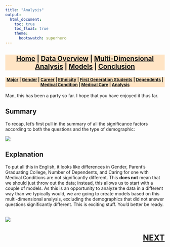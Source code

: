 ```yaml
---
title: "Analysis"
output:
  html_document:
    toc: true
    toc_float: true
    theme:
      bootswatch: superhero
---
```

<h3 style="background-color:bisque;text-align:center;font-size:150%;">[Home](https://pbischoff3.github.io/Projects/BIOL_3100) | [Data Overview](https://pbischoff3.github.io/Projects/BIOL_3100/data_overview/) | [Multi-Dimensional Analysis](https://pbischoff3.github.io/Projects/BIOL_3100/multi_dimensional_analysis/) | [Models](https://pbischoff3.github.io/Projects/BIOL_3100/models/) | [Conclusion](https://pbischoff3.github.io/Projects/BIOL_3100/Conclusion/)</h3>

<h4 style="background-color:bisque;text-align:center;font-size:95%;">[Major](https://pbischoff3.github.io/Projects/BIOL_3100/multi_dimensional_analysis/Major/) | [Gender](https://pbischoff3.github.io/Projects/BIOL_3100/multi_dimensional_analysis/Gender/) | [Career](https://pbischoff3.github.io/Projects/BIOL_3100/multi_dimensional_analysis/career/) | [Ethnicity](https://pbischoff3.github.io/Projects/BIOL_3100/multi_dimensional_analysis/Ethnicity/) | [First Generation Students](https://pbischoff3.github.io/Projects/BIOL_3100/multi_dimensional_analysis/fgs/) | [Dependents](https://pbischoff3.github.io/Projects/BIOL_3100/multi_dimensional_analysis/dependents/)      | [Medical Condition](https://pbischoff3.github.io/Projects/BIOL_3100/multi_dimensional_analysis/medical_condition/) | [Medical Care](https://pbischoff3.github.io/Projects/BIOL_3100/multi_dimensional_analysis/medical_care/) | [Analysis](https://pbischoff3.github.io/Projects/BIOL_3100/multi_dimensional_analysis/analysis/)</h4>

Man, this has been a party so far. I hope that you have enjoyed it thus far. <br>

## Summary

To recap, let's first pull in the summary of all the significance factors according to both the questions and the type of demographic: <br>

![](../../R/Images/med_condition_dependent/table.png)
<br> 

## Explanation

To put all this in English, it looks like differences in Gender, Parent's Graduating College, Number of Dependents, and Caring for one with Medical Conditions are not significantly different. This **does not** mean that we should just throw out the data; instead, this allows us to start with a couple of models. As this is an opportunity to analyze the data in a different way than we typically would, we are going to create models based on this multi-dimensional analysis, excluding the demographics that did not answer questions significantly different. This is exciting stuff. You'd better be ready. 

<br>
![](../../R/Images/excited.gif)
<h3 style="text-align:right;font-size:180%;">[**NEXT**](https://pbischoff3.github.io/Projects/BIOL_3100/models/)
